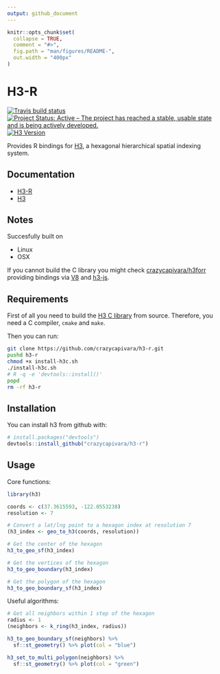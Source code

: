 ```yaml
---
output: github_document
---
```


<!-- README.md is generated from README.Rmd. Please edit that file -->

```r
knitr::opts_chunk$set(
  collapse = TRUE,
  comment = "#>",
  fig.path = "man/figures/README-",
  out.width = "400px"
)
```
# H3-R

[![Travis build status](https://travis-ci.org/crazycapivara/h3-r.svg?branch=master)](https://travis-ci.org/crazycapivara/h3-r)
[![Project Status: Active – The project has reached a stable, usable state and is being actively developed.](https://www.repostatus.org/badges/latest/active.svg)](https://www.repostatus.org/#active)
[![H3 Version](https://img.shields.io/badge/h3-v3.3.0-blue.svg)](https://github.com/uber/h3/releases/tag/v3.3.0)

Provides R bindings for [H3](https://uber.github.io/h3/), a hexagonal hierarchical spatial indexing system.

## Documentation

* [H3-R](https://crazycapivara.github.io/h3-r/)
* [H3](https://uber.github.io/h3/)

## Notes

Succesfully built on

* Linux
* OSX

If you cannot build the C library you might check [crazycapivara/h3forr](https://github.com/crazycapivara/h3forr) providing bindings via [V8](https://github.com/jeroen/V8) and [h3-js](https://github.com/uber/h3-js).

## Requirements

First of all you need to build the [H3 C library](https://github.com/uber/h3) from source. Therefore, you need a C compiler, `cmake` and `make`.

Then you can run:

```bash
git clone https://github.com/crazycapivara/h3-r.git
pushd h3-r
chmod +x install-h3c.sh
./install-h3c.sh
# R -q -e 'devtools::install()'
popd
rm -rf h3-r
```

## Installation

You can install h3 from github with:

```r
# install.packages("devtools")
devtools::install_github("crazycapivara/h3-r")
```

## Usage

Core functions:

```r
library(h3)

coords <- c(37.3615593, -122.0553238)
resolution <- 7

# Convert a lat/lng point to a hexagon index at resolution 7
(h3_index <- geo_to_h3(coords, resolution)) 

# Get the center of the hexagon
h3_to_geo_sf(h3_index)

# Get the vertices of the hexagon
h3_to_geo_boundary(h3_index)

# Get the polygon of the hexagon
h3_to_geo_boundary_sf(h3_index)
```

Useful algorithms:

```r
# Get all neighbors within 1 step of the hexagon
radius <- 1
(neighbors <- k_ring(h3_index, radius))

h3_to_geo_boundary_sf(neighbors) %>%
  sf::st_geometry() %>% plot(col = "blue")

h3_set_to_multi_polygon(neighbors) %>%
  sf::st_geometry() %>% plot(col = "green")
```
